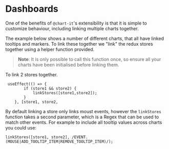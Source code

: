 
<Meta title="Dashboards" />

# Dashboards

One of the benefits of `@chart-it`'s extensibility is that it is simple to customize behaviour, including linking multiple charts together.

The example below shows a number of different charts, that all have linked tooltips and markers. To link these together we "link" the redux stores together using a helper function provided.

> **Note**: It is only possible to call this function once, so ensure all your charts have been initialised before linking them.

To link 2 stores together.

```
 useEffect(() => {
        if (store1 && store2) {
            linkStores([store1,store2]);
        }
    }, [store1, store2,
```

By default linking a store only links moust events, however the `linkStores` function takes a second parameter, which is a Regex that can be used to match other events. For example to include all tooltip values across charts you could use:

`linkStores([store1, store2], /EVENT.(MOUSE|ADD_TOOLTIP_ITEM|REMOVE_TOOLTIP_ITEM)/);`

<Canvas>
    <Story id="dashboards--dashboard" />
</Canvas>
